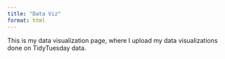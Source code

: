 ```yaml
---
title: "Data Viz"
format: html
---
```


This is my data visualization page, where I upload my data visualizations done on TidyTuesday data. 